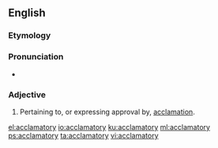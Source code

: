 ==English==

===Etymology===
{{suffix|acclaim|atory|lang=en}}

===Pronunciation===
* {{a|US}} {{IPA|ə.ˈklæm.ə.tɔɹ.i/|lang=en}}

===Adjective===
{{head|en|adjective}}

# Pertaining to, or expressing approval by, [[acclamation]].

[[el:acclamatory]]
[[io:acclamatory]]
[[ku:acclamatory]]
[[ml:acclamatory]]
[[ps:acclamatory]]
[[ta:acclamatory]]
[[vi:acclamatory]]